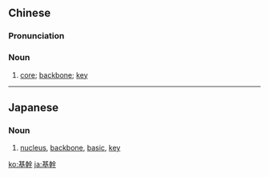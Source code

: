{{also|基干}}
==Chinese==
{{zh-forms|s=基干}}

===Pronunciation===
{{zh-pron
|m=jīgàn
|c=gei1 gon3
|cat=n
}}

===Noun===
{{zh-noun}}

# [[core]]; [[backbone]]; [[key]]

----

==Japanese==
{{ja-kanjitab|き|かん|yomi=o}}

===Noun===
{{ja-noun|きかん}}

# [[nucleus]], [[backbone]], [[basic]], [[key]]

[[ko:基幹]]
[[ja:基幹]]